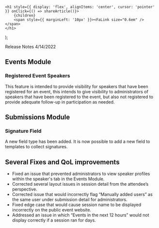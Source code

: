 

    <h1 style={{ display: 'flex', alignItems: 'center', cursor: 'pointer' }} onClick={() => shareArticle()}>
        {children} 
        <span style={{ marginLeft: '10px' }}><FaLink size="0.6em" /></span>
    </h1>
);

<ToastContainer />

<ClickableTitle>Release Notes 4/14/2022</ClickableTitle>




## Events Module


### Registered Event Speakers


This feature is intended to provide visibility for speakers that have been registered for an event, this intends to give visibility to administrators of speakers that have been registered to the event, but also not registered to provide adequate follow-up in participation as needed.


## Submissions Module


### Signature Field


A new field type has been added. It is now possible to add a new field to templates to collect signatures.


## Several Fixes and QoL improvements


* Fixed an issue that prevented administrators to view speaker profiles within the speaker's tab in the Events Module.
* Corrected several layout issues in session detail from the attendee’s perspective.
* Corrected issue that would incorrectly flag “Manually added users” as the same user under submission detail for administrators.
* Fixed edge case that would cause session name to be displayed incorrectly on the public event website.
* Addressed an issue in which “Events in the next 12 hours” would not display correctly if a session ran for days.


